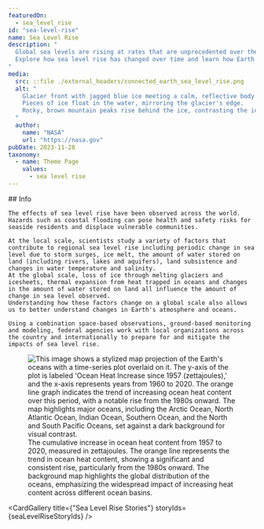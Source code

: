 ```yaml
---
featuredOn:
  - sea_level_rise 
id: "sea-level-rise"
name: Sea Level Rise
description: "
  Global sea levels are rising at rates that are unprecedented over the past 2,500 years.
  Explore how sea level rise has changed over time and learn how Earth data are helping communities plan for changing sea levels.
"
media:
  src: ::file ./external_headers/connected_earth_sea_level_rise.png
  alt: "
    Glacier front with jagged blue ice meeting a calm, reflective body of water.
    Pieces of ice float in the water, mirroring the glacier's edge.
    Rocky, brown mountain peaks rise behind the ice, contrasting the icy blue with earthy tones under a cloudy sky.
  "
  author:
    name: "NASA"
    url: "https://nasa.gov"
pubDate: 2023-11-28
taxonomy:
  - name: Theme Page
    values:
      - sea level rise
---
```





<SLRCarousel />
  
<Block>
  <Prose>
    ## Info

    The effects of sea level rise have been observed across the world.
    Hazards such as coastal flooding can pose health and safety risks for seaside residents and displace vulnerable communities.

    At the local scale, scientists study a variety of factors that contribute to regional sea level rise including periodic change in sea level due to storm surges, ice melt, the amount of water stored on land (including rivers, lakes and aquifers), land subsistence and changes in water temperature and salinity.
    At the global scale, loss of ice through melting glaciers and icesheets, thermal expansion from heat trapped in oceans and changes in the amount of water stored on land all influence the amount of change in sea level observed.
    Understanding how these factors change on a global scale also allows us to better understand changes in Earth's atmosphere and oceans.

    Using a combination space-based observations, ground-based monitoring and modeling, federal agencies work with local organizations across the country and internationally to prepare for and mitigate the impacts of sea level rise.
  </Prose>
    <Figure>
          <Image
            src={new URL('./theme.SLR.introduction_sea_level_rise/oceans_spilhaus.jpg', import.meta.url).href}
            alt="This image shows a stylized map projection of the Earth's oceans with a time-series plot overlaid on it. The y-axis of the plot is labeled 'Ocean Heat Increase since 1957 (zettajoules),' and the x-axis represents years from 1960 to 2020. The orange line graph indicates the trend of increasing ocean heat content over this period, with a notable rise from the 1980s onward. The map highlights major oceans, including the Arctic Ocean, North Atlantic Ocean, Indian Ocean, Southern Ocean, and the North and South Pacific Oceans, set against a dark background for visual contrast."
          />
        <Caption
          attrAuthor='The NASA Scientific Visualization Studio'
          attrUrl='https://svs.gsfc.nasa.gov/5111'
        >
          The cumulative increase in ocean heat content from 1957 to 2020, measured in zettajoules. The orange line represents the trend in ocean heat content, showing a significant and consistent rise, particularly from the 1980s onward. The background map highlights the global distribution of the oceans, emphasizing the widespread impact of increasing heat content across different ocean basins. 
        </Caption>
    </Figure>
</Block>

<Block type='wide'>
  <Figure>
    <Carousel items={contentArray} />
  </Figure>
</Block>

<CardGallery title={"Sea Level Rise Stories"} storyIds={seaLevelRiseStoryIds} />

